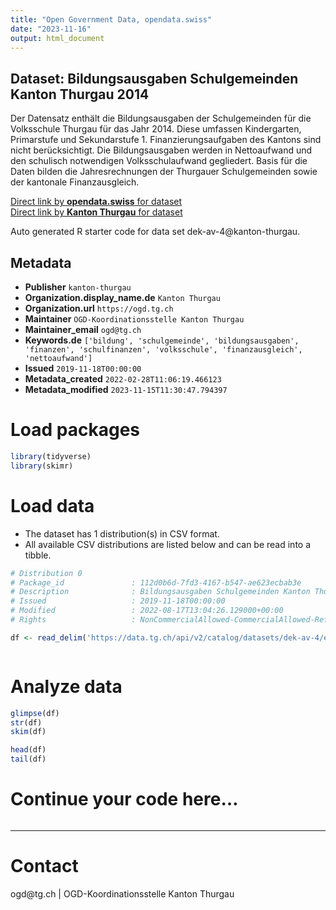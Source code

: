 ```yaml
---
title: "Open Government Data, opendata.swiss"
date: "2023-11-16"
output: html_document
---
```


## Dataset: Bildungsausgaben Schulgemeinden Kanton Thurgau 2014

Der Datensatz enthält die Bildungsausgaben der Schulgemeinden für die Volksschule Thurgau für das Jahr 2014. Diese umfassen Kindergarten, Primarstufe und Sekundarstufe 1. Finanzierungsaufgaben des Kantons sind nicht berücksichtigt. Die Bildungsausgaben werden in Nettoaufwand und den schulisch notwendigen Volksschulaufwand gegliedert. Basis für die Daten bilden die Jahresrechnungen der Thurgauer Schulgemeinden sowie der kantonale Finanzausgleich. 

[Direct link by **opendata.swiss** for dataset](https://opendata.swiss/de/dataset/bildungsausgaben-schulgemeinden-kanton-thurgau-2014)<br>
[Direct link by **Kanton Thurgau** for dataset](https://data.tg.ch/explore/dataset/dek-av-4/)

Auto generated R starter code for data set dek-av-4@kanton-thurgau.

## Metadata

- **Publisher** `kanton-thurgau`
- **Organization.display_name.de** `Kanton Thurgau`
- **Organization.url** `https://ogd.tg.ch`
- **Maintainer** `OGD-Koordinationsstelle Kanton Thurgau`
- **Maintainer_email** `ogd@tg.ch`
- **Keywords.de** `['bildung', 'schulgemeinde', 'bildungsausgaben', 'finanzen', 'schulfinanzen', 'volksschule', 'finanzausgleich', 'nettoaufwand']`
- **Issued** `2019-11-18T00:00:00`
- **Metadata_created** `2022-02-28T11:06:19.466123`
- **Metadata_modified** `2023-11-15T11:30:47.794397`


# Load packages

```r

library(tidyverse)
library(skimr)

```

# Load data

-   The dataset has 1 distribution(s) in CSV format.
-   All available CSV distributions are listed below and can be read into a tibble.

```r

# Distribution 0
# Package_id               : 112d0b6d-7fd3-4167-b547-ae623ecbab3e
# Description              : Bildungsausgaben Schulgemeinden Kanton Thurgau 2014 (csv)
# Issued                   : 2019-11-18T00:00:00
# Modified                 : 2022-08-17T13:04:26.129000+00:00
# Rights                   : NonCommercialAllowed-CommercialAllowed-ReferenceRequired

df <- read_delim('https://data.tg.ch/api/v2/catalog/datasets/dek-av-4/exports/csv')



```

# Analyze data

```r

glimpse(df)
str(df)
skim(df)

head(df)
tail(df)

```

# Continue your code here...

```r

```

------------------------------------------------------------------------

# Contact

ogd@tg.ch | OGD-Koordinationsstelle Kanton Thurgau
